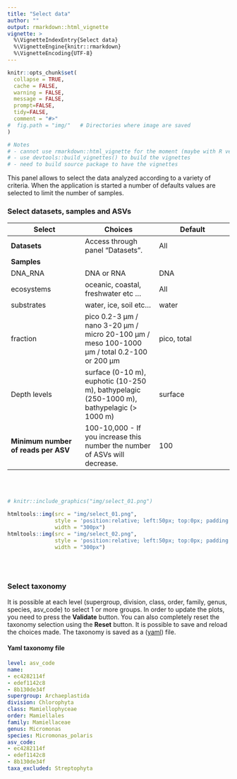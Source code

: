 ```yaml
---
title: "Select data"
author: ""
output: rmarkdown::html_vignette
vignette: >
  %\VignetteIndexEntry{Select data}
  %\VignetteEngine{knitr::rmarkdown}
  %\VignetteEncoding{UTF-8}
---
```


```r
knitr::opts_chunk$set(
  collapse = TRUE,
  cache = FALSE,
  warning = FALSE,
  message = FALSE,
  prompt=FALSE,
  tidy=FALSE,
  comment = "#>" 
#  fig.path = "img/"   # Directories where image are saved
)

# Notes
# - cannot use rmarkdown::html_vignette for the moment (maybe with R version 4.0)
# - use devtools::build_vignettes() to build the vignettes
# - need to build source package to have the vignettes
```

This panel allows to select the data analyzed according to a variety of criteria. When the application is started a number of defaults values are selected to limit the number of samples.

### Select datasets, samples and ASVs

Select | Choices | Default
--- | --- | ---  
**Datasets** | Access through panel "Datasets". | All
**Samples** | 
DNA_RNA | DNA or RNA | DNA
ecosystems | oceanic, coastal, freshwater etc ... | All
substrates | water, ice, soil etc... | water
fraction | pico 0.2-3 µm / nano 3-20 µm / micro 20-100 µm   / meso 100-1000 µm / total 0.2-100 or 200 µm | pico, total
Depth levels | surface (0-10 m), euphotic (10-250 m), bathypelagic (250-1000 m), bathypelagic (> 1000 m) | surface
**Minimum number of reads per ASV** | 100-10,000 - If you increase this number the number of ASVs will decrease. | 100

<br />
<br />
```r
# knitr::include_graphics("img/select_01.png")

htmltools::img(src = "img/select_01.png", 
               style = 'position:relative; left:50px; top:0px; padding:10px;',
               width = "300px")
htmltools::img(src = "img/select_02.png", 
               style = 'position:relative; left:50px; top:0px; padding:10px;',
               width = "300px")
```
<br />
<br />

### Select taxonomy

It is possible at each level (supergroup, division, class, order, family, genus, species, asv_code) to select 1 or more groups.  In order to update the plots, you need to press the **Validate** button.  You can also completely reset the taxonomy selection using the **Reset** button.  It is possible to save and reload the choices made.  The taxonomy is saved as a ([yaml](https://en.wikipedia.org/wiki/YAML)) file.


#### Yaml taxonomy file

```yaml
level: asv_code
name:
- ec4282114f
- edef1142c8
- 8b130de34f
supergroup: Archaeplastida
division: Chlorophyta
class: Mamiellophyceae
order: Mamiellales
family: Mamiellaceae
genus: Micromonas
species: Micromonas_polaris
asv_code:
- ec4282114f
- edef1142c8
- 8b130de34f
taxa_excluded: Streptophyta

```

